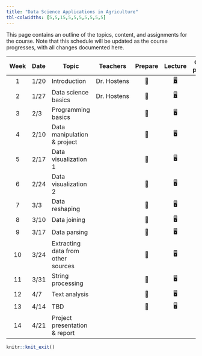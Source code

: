 ```yaml
---
title: "Data Science Applications in Agriculture"
tbl-colwidths: [5,5,15,5,5,5,5,5,5,5]
---
```


This page contains an outline of the topics, content, and assignments for the course. Note that this schedule will be updated as the course progresses, with all changes documented here.

::: column-screen-inset-right
| Week | Date | Topic | Teachers | Prepare | Lecture | Code'n practice | Project | Progress meeting |
|:------:|:-------|--------|--------|:------:|:------:|:------:|:------:|:------:|
| 1 | 1/20 | Introduction | Dr. Hostens | 📖 | [🖥️](slides/lec-1.html) | [💻](https://www.dodona.be) | 📂 | ✍️ |
| 2 | 1/27 | Data science basics | Dr. Hostens | 📖 | [🖥️](slides/lec-2.html) | [💻](https://www.dodona.be) | 📂 | ✍️ |
| 3 | 2/3 | Programming basics |  | 📖 | 🖥️ | 💻 | 📂 | ✍️ |
| 4 | 2/10 | Data manipulation & project |  | 📖 | 🖥️ | 💻 | 📂 | ✍️ |
| 5 | 2/17 | Data visualization 1 |  | 📖 | 🖥️ | 💻 | 📂 | ✍️ |
| 6 | 2/24 | Data visualization 2 |  | 📖 | 🖥️ | 💻 | 📂 | ✍️ |
| 7 | 3/3 | Data reshaping |  | 📖 | 🖥️ | 💻 | 📂 | ✍️ |
| 8 | 3/10 | Data joining |  | 📖 | 🖥️ | 💻 | 📂 | ✍️ |
| 9 | 3/17 | Data parsing |  | 📖 | 🖥️ | 💻 | 📂 | ✍️ |
| 10 | 3/24 | Extracting data from other sources |  | 📖 | 🖥️ | 💻 | 📂 | ✍️ |
| 11 | 3/31 | String processing |  | 📖 | 🖥️ |  | 📂 | ✍️ |
| 12 | 4/7 | Text analysis |  | 📖 | 🖥️ |  | 📂 | ✍️ |
| 13 | 4/14 | TBD |  | 📖 | 🖥️ |  | 📂 | ✍️ |
| 14 | 4/21 | Project presentation & report |  |  |  |  | 📂 |  |
:::

```r
knitr::knit_exit()
```
